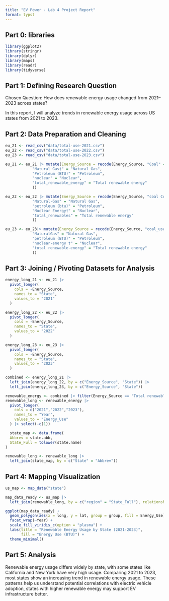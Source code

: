 ```yaml
---
title: "EV Power - Lab 4 Project Report"
format: typst
---
```



## **Part 0: libraries**

```r
library(ggplot2)
library(stringr)
library(dplyr)
library(maps)
library(readr)
library(tidyverse)
```

## **Part 1:** **Defining Research Question**

Chosen Question:
How does renewable energy usage changed from 2021–2023 across states?

In this report, I will analyze trends in renewable energy usage across US states from 2021 to 2023. 


## **Part 2: Data Preparation and Cleaning**

```r
eu_21 <- read_csv("data/total-use-2021.csv")
eu_22 <- read_csv("data/total-use-2022.csv")
eu_23 <- read_csv("data/total-use-2023.csv")

eu_21 <- eu_21 |> mutate(Energy_Source = recode(Energy_Source, "Coal" = "Coal", 
            "Natural Gas†" = "Natural Gas",
            "Petroleum (BTU)" = "Petroleum", 
            "nuclear" = "Nuclear", 
            "total_renewable_energy" = "Total renewable energy"
            ))

eu_22 <- eu_22 |> mutate(Energy_Source = recode(Energy_Source, "coal Consumption" = "Coal", 
            "Natural-Gas" = "Natural Gas",
            "petroleum (btu)" = "Petroleum", 
            "Nuclear Energy†" = "Nuclear", 
            "total_renewables" = "Total renewable energy"
            ))

eu_23 <- eu_23|> mutate(Energy_Source = recode(Energy_Source, "coal_usage" = "Coal", 
            "NaturalGas" = "Natural Gas",
            "petroleum (BTU)" = "Petroleum", 
            "nuclear-energy †" = "Nuclear", 
            "total renewable-energy" = "Total renewable energy"
            ))
```


## **Part 3: Joining / Pivoting Datasets for Analysis**

```r
energy_long_21 <- eu_21 |>  
  pivot_longer(
    cols = -Energy_Source,       
    names_to = "State",          
    values_to = "2021"     
  )

energy_long_22 <- eu_22 |>  
  pivot_longer(
    cols = -Energy_Source,       
    names_to = "State",          
    values_to = "2022"     
  )

energy_long_23 <- eu_23 |>  
  pivot_longer(
    cols = -Energy_Source,       
    names_to = "State",          
    values_to = "2023"     
  )

combined <- energy_long_21 |> 
  left_join(energy_long_22, by = c("Energy_Source", "State")) |> 
  left_join(energy_long_23, by = c("Energy_Source", "State"))

renewable_energy <- combined |> filter(Energy_Source == "Total renewable energy")
renewable_long <- renewable_energy |> 
  pivot_longer(
    cols = c("2021","2022","2023"),
    names_to = "Year",
    values_to = "Energy_Use"
  ) |> select(-c(1))

  state_map <- data.frame(
  Abbrev = state.abb,
  State_Full = tolower(state.name)
)

renewable_long <- renewable_long |> 
  left_join(state_map, by = c("State" = "Abbrev"))
```

## **Part 4: Mapping Visualization**

```r
us_map <- map_data("state")

map_data_ready <- us_map |> 
  left_join(renewable_long, by = c("region" = "State_Full"), relationship = "many-to-many")

ggplot(map_data_ready) +
  geom_polygon(aes(x = long, y = lat, group = group, fill = Energy_Use), color = "white") +
  facet_wrap(~Year) +
  scale_fill_viridis_c(option = "plasma") +
  labs(title = "Renewable Energy Usage by State (2021-2023)",
       fill = "Energy Use (BTU)") +
  theme_minimal()
```

## **Part 5: Analysis**
Renewable energy usage differs widely by state, with some states like California and New York have very high usage. Comparing 2021 to 2023, most states show an increasing trend in renewable energy usage. These patterns help us understand potential correlations with electric vehicle adoption, states with higher renewable energy may support EV infrastructure better.